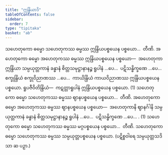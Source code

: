 ```yaml
---
title: "ဣန္ဒြိယာဒိ"
tableOfContents: false
sidebar:
  order: 7
type: "tipitaka"
basket: "ab"
---
```



<DynamicBreadcrumb />

<Division number="114">

<Paragraph number="312">
သဟေတုကော ဓမ္မော သဟေတုကဿ ဓမ္မဿ ဣန္ဒြိယပစ္စယေန ပစ္စယော…  တီဏိ.
</Paragraph>

<Paragraph number="313">
အဟေတုကော ဓမ္မော အဟေတုကဿ ဓမ္မဿ ဣန္ဒြိယပစ္စယေန ပစ္စယော—  အဟေတုကာ ဣန္ဒြိယာ သမ္ပယုတ္တကာနံ ခန္ဓာနံ စိတ္တသမုဋ္ဌာနာနဉ္စ ရူပါနံ …ပေ…  ပဋိသန္ဓိက္ခဏေ …ပေ…  စက္ခုန္ဒြိယံ စက္ခုဝိညာဏဿ …ပေ…  ကာယိန္ဒြိယံ ကာယဝိညာဏဿ ဣန္ဒြိယပစ္စယေန ပစ္စယော. <Emphasis>ရူပဇီဝိတိန္ဒြိယံ</Emphasis>—  ကဋတ္တာရူပါနံ ဣန္ဒြိယပစ္စယေန ပစ္စယော. (1)
</Paragraph>

<Paragraph number="314">
သဟေတုကော ဓမ္မော သဟေတုကဿ ဓမ္မဿ ဈာနပစ္စယေန ပစ္စယော…  တီဏိ.
</Paragraph>

<Paragraph number="315">
အဟေတုကော ဓမ္မော အဟေတုကဿ ဓမ္မဿ ဈာနပစ္စယေန ပစ္စယော—  အဟေတုကာနိ ဈာနင်္ဂါနိ သမ္ပယုတ္တကာနံ ခန္ဓာနံ စိတ္တသမုဋ္ဌာနာနဉ္စ ရူပါနံ …ပေ…  ပဋိသန္ဓိက္ခဏေ …ပေ… . (1)
</Paragraph>

<Paragraph number="316">
သဟေတုကော ဓမ္မော သဟေတုကဿ ဓမ္မဿ မဂ္ဂပစ္စယေန ပစ္စယော…  တီဏိ.
</Paragraph>

<Paragraph number="317">
သဟေတုကော ဓမ္မော သဟေတုကဿ ဓမ္မဿ သမ္ပယုတ္တပစ္စယေန ပစ္စယော. (ပဋိစ္စဝါရေ သမ္ပယုတ္တသဒိသာ ဆ ပဉှာ.)
</Paragraph>
</Division>